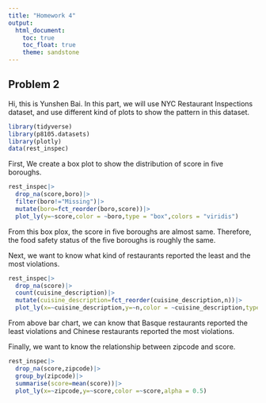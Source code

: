 ```yaml
---
title: "Homework 4"
output: 
  html_document:
    toc: true
    toc_float: true
    theme: sandstone
---
```

## Problem 2

Hi, this is Yunshen Bai. In this part, we will use NYC Restaurant Inspections dataset, and use different kind of plots to show the pattern in this dataset.


```r
library(tidyverse)
library(p8105.datasets)
library(plotly)
data(rest_inspec)
```

First, We create a box plot to show the distribution of score in five boroughs.

```r
rest_inspec|>
  drop_na(score,boro)|>
  filter(boro!="Missing")|>
  mutate(boro=fct_reorder(boro,score))|>
  plot_ly(y=~score,color = ~boro,type = "box",colors = "viridis")
```
From this box plox, the score in five boroughs are almost same. Therefore, the food safety status of the five boroughs is roughly the same.

Next, we want to know what kind of restaurants reported the least and the most violations. 
```r
rest_inspec|>
  drop_na(score)|>
  count(cuisine_description)|>
  mutate(cuisine_description=fct_reorder(cuisine_description,n))|>
  plot_ly(x=~cuisine_description,y=~n,color = ~cuisine_description,type = "bar",colors = "viridis")
```
From above bar chart, we can know that Basque restaurants reported the least violations and Chinese restaurants reported the most violations.

Finally, we want to know the relationship between zipcode and score.
```r
rest_inspec|>
  drop_na(score,zipcode)|>
  group_by(zipcode)|>
  summarise(score=mean(score))|>
  plot_ly(x=~zipcode,y=~score,color =~score,alpha = 0.5)
```



